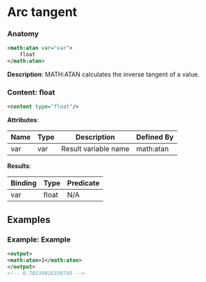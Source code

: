 # Arc tangent

### Anatomy

```xml
<math:atan var="var">
    float
</math:atan>
```

 **Description**:
 MATH:ATAN calculates the inverse tangent of a value.

### Content: float

```xml
<content type="float"/>
```

**Attributes**:

| Name | Type | Description | Defined By |
| ---- | ---- | ----------- | ---------- |
| var | var | Result variable name | math:atan |


**Results**:

| Binding | Type | Predicate |
| ------- | ---- | --------- |
| var | float | N/A |


## Examples

### Example: Example

```xml
<output>
<math:atan>1</math:atan>
</output>
<!-- 0.78539816339745 -->
```

